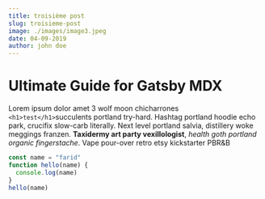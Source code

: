 ```yaml
---
title: troisième post
slug: troisieme-post
image: ./images/image3.jpeg
date: 04-09-2019
author: john doe
---
```



# Ultimate Guide for Gatsby MDX

Lorem ipsum dolor amet 3 wolf moon chicharrones `<h1>test</h1>`succulents portland try-hard. Hashtag portland hoodie echo park, crucifix slow-carb literally. Next level portland salvia, distillery woke meggings franzen. **Taxidermy art party vexillologist**, _health goth portland organic fingerstache_. Vape pour-over retro etsy kickstarter PBR&B


<Counter />

<div className="code">

```javascript
const name = "farid"
function hello(name) {
  console.log(name)
}
hello(name)
```

</div>